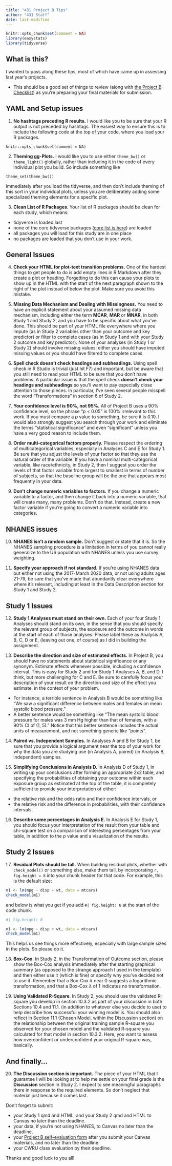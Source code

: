```yaml
---
title: "431 Project B Tips"
author: "431 Staff"
date: last-modified
---
```


```r
knitr::opts_chunk$set(comment = NA)
library(easystats)
library(tidyverse)
```

## What is this?

I wanted to pass along these tips, most of which have came up in assessing last year's projects.

- This should be a good set of things to review (along with [the Project B  Checklist](https://thomaselove.github.io/431-projectB-2024/checklist.html)) as you're preparing your final materials for submission. 

## YAML and Setup issues

1. **No hashtags preceding R results.** I would like you to be sure that your R output is not preceded by hashtags. The easiest way to ensure this is to include the following code at the top of your code, where you load your R packages.

```
knitr::opts_chunk$set(comment = NA)
```

2. **Theming gg-Plots.** I would like you to use either `theme_bw()` or `theme_light()` globally, rather than including it in the code of every individual plot you build. So include something like 

```
theme_set(theme_bw())
```

immediately after you load the tidyverse, and then don't include theming of this sort in your individual plots, unless you are deliberately adding some specialized theming elements for a specific plot.

3. **Clean List of R Packages**. Your list of R packages should be clean for each study, which means:

- tidyverse is loaded last
- none of the core tidyverse packages ([core list is here](https://www.tidyverse.org/packages/#core-tidyverse)) are loaded
- all packages you will load for this study are in one place
- no packages are loaded that you don't use in your work.


## General Issues

4. **Check your HTML for plot-text transition problems.** One of the hardest things to get people to do is add empty lines in R Markdown after they create a plot or heading. Forgetting to do this can cause your plots to show up in the HTML with the start of the next paragraph shown to the right of the plot instead of below the plot. Make sure you avoid this mistake.

5. **Missing Data Mechanism and Dealing with Missingness.** You need to have an explicit statement about your assumed missing data mechanism, including either the term **MCAR**, **MAR** or **MNAR**, in both Study 1 and Study 2, and you have to be specific about what you've done. This should be part of your HTML file everywhere where you impute (as in Study 2 variables other than your outcome and key predictor) or filter to complete cases (as in Study 1 and with your Study 2 outcome and key predictor). None of your analyses (in Study 1 or Study 2) should involve missing values: either you should have imputed missing values or you should have filtered to complete cases.

6. **Spell check doesn't check headings and subheadings.** Using spell check in R Studio is trivial (just hit F7) and important, but be aware that you still need to read your HTML to be sure that you don't have problems. A particular issue is that the spell check **doesn't check your headings and subheadings** so you'll want to pay especially close attention to those pieces. In particular, I've seen several people misspell the word "Transformations" in section 6 of Study 2.

7. **Your confidence level is 90%, not 95%.** All of Project B uses a 90% confidence level, so the phrase "*p* < 0.05" is 100% irrelevant to this work. If you must compare a *p* value to something, be sure it is 0.10. I would also strongly suggest you search through your work and eliminate the terms "statistical significance" and even "significant" unless you have a very good reason to include them.

8. **Order multi-categorical factors properly.** Please respect the ordering of multicategorical variables, especially in Analyses C and E for Study 1. Be sure that you adjust the levels of your factor so that they use the natural order of the variable. If you have a nominal multi-categorical variable, like race/ethnicity, in Study 2, then I suggest you order the levels of that factor variable from largest to smallest in terms of number of subjects, so that the baseline group will be the one that appears most frequently in your data.

9. **Don't change numeric variables to factors.** If you change a numeric variable to a factor, and then change it back into a numeric variable, that will create many, many problems. Don't do that. Instead, create a new factor variable if you're going to convert a numeric variable into categories.

## NHANES issues

10. **NHANES isn't a random sample.** Don't suggest or state that it is. So the NHANES sampling procedure is a limitation in terms of you cannot really generalize to the US population with NHANES unless you use survey weighting.

11. **Specify your approach if not standard.** If you're using NHANES data but either not using the 2017-March 2020 data, or not using adults ages 21-79, be sure that you've made that abundantly clear everywhere where it's relevant, including at least in the Data Description section for Study 1 and Study 2.

## Study 1 Issues

12. **Study 1 Analyses must stand on their own.** Each of your four Study 1 Analyses should stand on its own, in the sense that you should specify the relevant group of subjects, the exposure and the outcome in words at the start of each of those analyses. Please label these as Analysis A, B, C, D or E, (leaving out one, of course) as I did in building the assignment.

13. **Describe the direction and size of estimated effects.** In Project B, you should have no statements about statistical significance or any synonym. Estimate effects whenever possible, including a confidence interval. This is easy for Study 2 and for Study 1 Analyses A, B, and D, I think, but more challenging for C and E. Be sure to carefully focus your description of your result on the direction and size of the effect you estimate, in the context of your problem. 

- For instance, a terrible sentence in Analysis B would be something like "We saw a significant difference between males and females on mean systolic blood pressure."
- A better sentence would be something like "The mean systolic blood pressure for males was 3 mm Hg higher than that of females, with a 90% CI of (1, 5)." Notice that this better sentence includes the actual units of measurement, and not something generic like "points".

14. **Paired vs. Independent Samples.** In Analyses A and B for Study 1, be sure that you provide a logical argument near the top of your work for why the data you are studying use (in Analysis A, paired) (in Analysis B, independent) samples. 

15. **Simplifying Conclusions in Analysis D.** In Analysis D of Study 1, in writing up your conclusions after forming an appropriate 2x2 table, and specifying the probabilities of obtaining your outcome within each exposure group as estimated at the top of the table, it is completely sufficient to provide your interpretation of either:

- the relative risk and the odds ratio and their confidence intervals, or
- the relative risk and the difference in probabilities, with their confidence intervals.

16. **Describe some percentages in Analysis E.** In Analysis E for Study 1, you should focus your interpretation of the result from your table and chi-square test on a comparison of interesting percentages from your table, in addition to the *p* value and a visualization of the results.

## Study 2 Issues

17. **Residual Plots should be tall.** When building residual plots, whether with `check_model()` or something else, make them tall, by incorporating `r, fig.height = 8` into your chunk header for that code. For example, this is the default size:

```r
m1 <- lm(mpg ~ disp + wt, data = mtcars)
check_model(m1)
```

and below is what you get if you add `#| fig.height: 8` at the start of the code chunk.

```r
#| fig.height: 8

m1 <- lm(mpg ~ disp + wt, data = mtcars)
check_model(m1)
```

This helps us see things more effectively, especially with large sample sizes in the plots. So please do it.

18. **Box-Cox.** In Study 2, in the Transformation of Outcome section, please show the Box-Cox analysis immediately after the starting graphical summary (as opposed to the strange approach I used in the template) and then either use it (which is fine) or specify why you've decided not to use it. Remember that a Box-Cox $\lambda$ near 0 suggests a logarithmic transformation, and that a Box-Cox $\lambda$ of 1 indicates no transformation.

19. **Using Validated R-Square**. In Study 2, you should use the validated R-square you develop in section 10.3.2 as part of your discussion in both Sections 10.4 and 11.1. (in addition to whatever else you decide to use) to help describe how successful your winning model is. You should also reflect in Section 11.1 (Chosen Model, within the Discussion section) on the relationship between the original training sample R-square you observed for your chosen model and the validated R-square you calculated for that model in section 10.3.2. Here, you want to assess how overconfident or underconfident your original R-square was, basically.

## And finally...

20. **The Discussion section is important.** The piece of your HTML that I guarantee I will be looking at to help me settle on your final grade is the **Discussion** section in Study 2. I expect to see meaningful paragraphs there in response to the required elements. So don't neglect that material just because it comes last.

Don't forget to submit:

- your Study 1 qmd and HTML, and your Study 2 qmd and HTML to Canvas no later than the deadline.
- your data, if you're not using NHANES, to Canvas no later than the deadline,
- your [Project B self-evaluation form](self-eval.qmd) after you submit your Canvas materials, and no later than the deadline.
- your CWRU class evaluation by their deadline.

Thanks and good luck to you all!

